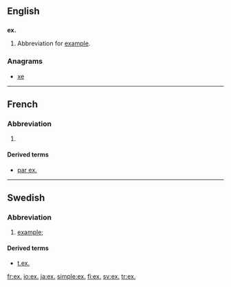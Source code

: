 {{also|ex|Ex|ex.|ex-|-ex}}
==English==

==={{abbreviation-old|en}}===
'''ex.'''

# Abbreviation for [[example]].

===Anagrams===
* [[xe#English|xe]]

----

==French==

===Abbreviation===
{{head|fr|abbreviation}}

# {{abbreviation of|exemple|lang=fr}}

====Derived terms====
* [[par ex.]]

----

==Swedish==

===Abbreviation===
{{head|sv|abbreviation}}

# [[example]]; {{abbreviation of|exempel|lang=sv}}

====Derived terms====
* [[t.ex.]]

[[fr:ex.]]
[[io:ex.]]
[[ja:ex.]]
[[simple:ex.]]
[[fi:ex.]]
[[sv:ex.]]
[[tr:ex.]]